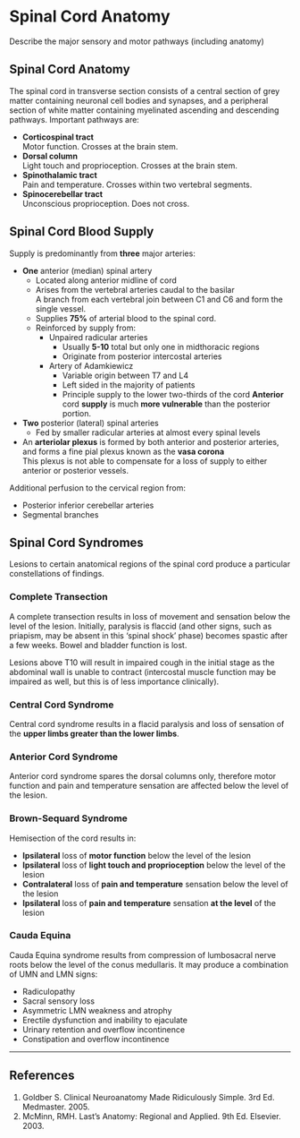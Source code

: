 # Spinal Cord Anatomy

:::CICM
Describe the major sensory and motor pathways (including anatomy)
:::

## Spinal Cord Anatomy

The spinal cord in transverse section consists of a central section of grey matter containing neuronal cell bodies and synapses, and a peripheral section of white matter containing myelinated ascending and descending pathways. Important pathways are:

* **Corticospinal tract**\
Motor function. Crosses at the brain stem.
* **Dorsal column**\
Light touch and proprioception. Crosses at the brain stem.
* **Spinothalamic tract**\
Pain and temperature. Crosses within two vertebral segments.
* **Spinocerebellar tract**\
Unconscious proprioception. Does not cross.


## Spinal Cord Blood Supply

Supply is predominantly from **three** major arteries:

* **One** anterior (median) spinal artery
	* Located along anterior midline of cord
	* Arises from the vertebral arteries caudal to the basilar\
	A branch from each vertebral join between C1 and C6 and form the single vessel.
	* Supplies **75%** of arterial blood to the spinal cord.
	* Reinforced by supply from:
		* Unpaired radicular arteries
			* Usually **5-10** total but only one in midthoracic regions\
			* Originate from posterior intercostal arteries
		* Artery of Adamkiewicz
			* Variable origin between T7 and L4
			* Left sided in the majority of patients
			* Principle supply to the lower two-thirds of the cord
	**Anterior** cord **supply** is much **more vulnerable** than the posterior portion.
* **Two** posterior (lateral) spinal arteries
	* Fed by smaller radicular arteries at almost every spinal levels
* An **arteriolar plexus** is formed by both anterior and posterior arteries, and forms a fine pial plexus known as the **vasa corona**\
This plexus is not able to compensate for a loss of supply to either anterior or posterior vessels.


Additional perfusion to the cervical region from:

* Posterior inferior cerebellar arteries
* Segmental branches


## Spinal Cord Syndromes

Lesions to certain anatomical regions of the spinal cord produce a particular constellations of findings.

### Complete Transection

A complete transection results in loss of movement and sensation below the level of the lesion. Initially, paralysis is flaccid (and other signs, such as priapism, may be absent in this 'spinal shock' phase) becomes spastic after a few weeks. Bowel and bladder function is lost.

Lesions above T10 will result in impaired cough in the initial stage as the abdominal wall is unable to contract (intercostal muscle function may be impaired as well, but this is of less importance clinically). 

### Central Cord Syndrome

Central cord syndrome results in a flacid paralysis and loss of sensation of the **upper limbs greater than the lower limbs**.

### Anterior Cord Syndrome

Anterior cord syndrome spares the dorsal columns only, therefore motor function and pain and temperature sensation are affected below the level of the lesion.

### Brown-Sequard Syndrome

Hemisection of the cord results in:

* **Ipsilateral** loss of **motor function** below the level of the lesion
* **Ipsilateral** loss of **light touch and proprioception** below the level of the lesion
* **Contralateral** loss of **pain and temperature** sensation below the level of the lesion
* **Ipsilateral** loss of **pain and temperature** sensation **at the level** of the lesion

### Cauda Equina

Cauda Equina syndrome results from compression of lumbosacral nerve roots below the level of the conus medullaris. It may produce a combination of UMN and LMN signs:

* Radiculopathy
* Sacral sensory loss
* Asymmetric LMN weakness and atrophy
* Erectile dysfunction and inability to ejaculate
* Urinary retention and overflow incontinence
* Constipation and overflow incontinence

---

## References

1. Goldber S. Clinical Neuroanatomy Made Ridiculously Simple. 3rd Ed. Medmaster. 2005.
2. McMinn, RMH. Last's Anatomy: Regional and Applied. 9th Ed. Elsevier. 2003.
